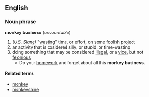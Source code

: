 ==English==
=== Noun phrase ===
'''monkey business''' (''uncountable'')
# ''(U.S. Slang)'' "[[wasting]]" time, or effort, on some foolish project
# an activity that is cosidered silly, or stupid, or time-wasting
# doing something that may be considered [[illegal]], or a [[vice]], but not [[felonious]]
#* Do your [[homework]] and forget about all this '''monkey business'''.
==== Related terms ====
*[[monkey]]
*[[monkeyshine]]